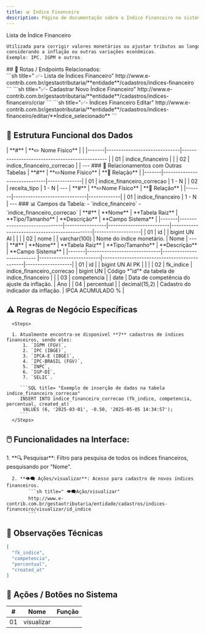 ```yaml
---
title: 📊 Índice Financeiro
description: Página de documentação sobre o Índice Financeiro no sistema e-Contrib.
---
```



<Aside type="tip" title="Descrição Funcional">

Lista de Índice Financeiro 

```js
Utilizada para corrigir valores monetários ou ajustar tributos ao longo do tempo, 
considerando a inflação ou outras variações econômicas.  
Exemplo: IPC, IGPM e outros.
```
</Aside>
## 🔁 Rotas / Endpoints Relacionados:
<br/>
<Tabs>
  <TabItem label="Lista de Índices Financeiro" icon="setting">
   ```sh title=" ✅- Lista de Índices Financeiro"
   http://www.e-contrib.com.br/gestaotributaria/**entidade**/cadastros/indices-financeiro
   ```
  </TabItem>
  <TabItem label="Cadastrar Novo" icon="add-document">
   ```sh title="✅- Cadastrar Novo Índice Financeiro"
   http://www.e-contrib.com.br/gestaotributaria/**entidade**/cadastros/indices-financeiro/criar
   ```
  </TabItem>
  <TabItem label="Índices Financeiro Editar" icon="pencil">
   ```sh title="✅- Índices Financeiro Editar"
   http://www.e-contrib.com.br/gestaotributaria/**entidade**/cadastros/indices-financeiro/editar/**Índice_selecionado**
   ```
  </TabItem>
</Tabs>

## 🧩 Estrutura Funcional dos Dados

<Card title="Tabelas sobre Indice Financeiro: " type="tip" icon="seti:db">
| **#** | **✏️ Nome Físico**              |                                                |
|-------|------------------------------|----------------------------------------------- |
| 01    | indice_financeiro            |                                                |
| 02    | indice_financeiro_correcao   | <Badge text="Tabela Relacional" size="small" />| 
</Card>
---
### 🔗 Relacionamentos com Outras Tabelas
<Card title="Tabelas Relacionadas - indice_financeiros:" type="tip" icon="seti:db">
| **#** | **✏️Nome Físico**              | **🔁 Relação**  |
|-------|------------------------------|--------------|
| 01    | indice_financeiro_correcao <Badge text="Tabela Relacional" size="small" variant="note" />   | 1 - N        |
| 02    | receita_tipo  <Badge text="Tabela Relacional" size="small" variant="tip" />                | 1 - N        |
</Card>
---
<Card title="Tabelas Dependentes - indice_financeiro_correcao:" type="tip" icon="seti:db">
| **#** | **✏️Nome Físico**             | **🔁 Relação** |
|-------|------------------------------|-------------|
| 01    | indice_financeiro  <Badge text="Tabela dependente" size="small" variant="caution" />           | 1 - N       |
</Card>
---
### 📊 Campos da Tabela:
 -  `indice_financeiro`  
 - `indice_financeiro_correcao`

<Card title="Campos de indice_financeiro:" type="tip" icon="seti:db">
| **#** | **Nome**                     | **Tabela Raiz** | **Tipo/Tamanho**        | **Descrição**                                | **Campo Sistema** |
|-------|------------------------------|-----------------|-------------------------|----------------------------------------------|-------------------|
| 01    | id                           |  <Badge text="🗝️PK" size="small" variant="success" />               | bigint UN AI          |                                              |                   |
| 02    | nome                         |                 | varchar(100)            | Nome do índice monetário.                    | Nome              |
</Card>
---
<Card title="Campos de indice_financeiro_correcao" type="tip" icon="seti:db">
| **#** | **Nome**                     | **Tabela Raiz**            | **Tipo/Tamanho**        | **Descrição**                                | **Campo Sistema** |
|-------|------------------------------|--------------------------  |-------------------------|----------------------------------------------|-------------------|
| 01    | id                           |                            | bigint UN AI PK         |                                              |                   |
| 02    | fk_indice                    | indice_financeiro_correcao | bigint UN               | Código *"id"* da tabela de indice_financeiro |                   |
| 03    | competencia                  |                            | date                    | Data de competência do ajuste da inflação.   | Ano               |
| 04    | percentual                   |                            | decimal(15,2)           | Cadastro do indicador da inflação.           | IPCA ACUMULADO %  |
</Card>

## ⚠️ Regras de Negócio Específicas
      <Steps>

      1. Atualmente encontra-se disponivel **7** cadastros de índices financeiros, sendo eles:
          1. `IGPM (FGV)`,
          2. `IPC (IBGE)`,
          3. `IPCA-E (IBGE)`,
          4. `IPC-BRASIL (FGV)`,
          5. `INPC`,
          6. `IGP-DI`,
          7. `SELIC`.

         ```SQL title= "Exemplo de inserção de dados na tabela indice_financeiro_correcao"
         INSERT INTO indice_financeiro_correcao (fk_indice, competencia, percentual, created_at)
          VALUES (6, '2025-03-01', -0.50, '2025-05-05 14:34:57');
         ```
      </Steps>


## 🖱️ Funcionalidades na Interface:
   <Steps>
      1. **🔍 Pesquisar**: Filtro para pesquisa de todos os índices financeiros, pesquisando por "Nome".
         
      2. **👁️‍🗨️ Ações/visualizar**: Acesso para cadastro de novos índices financeiros.
            ```sh title=" 👁️‍🗨️Ação/visualizar"
            http://www.e-contrib.com.br/gestaotributaria/entidade/cadastros/indices-financeiro/visualizar/id_indice
            ```

   </Steps>


## 📌 Observações Técnicas
```json
[
  "fk_indice",
  "competencia",
  "percentual",
  "created_at"
]
```


## 🧪 Ações / Botões no Sistema

| **#** | **Nome**                     | **Função** |
|-------|------------------------------|------------|
| 01    | visualizar                   |            |



